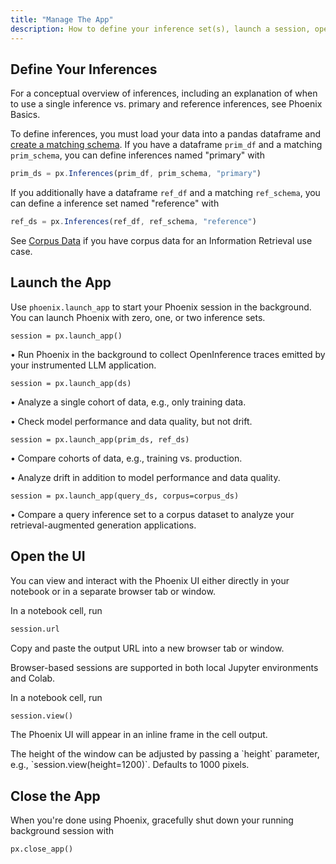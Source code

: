 ```yaml
---
title: "Manage The App"
description: How to define your inference set(s), launch a session, open the UI in your notebook or browser, and close your session when you're done
---
```


## Define Your Inferences

<Info>
For a conceptual overview of inferences, including an explanation of when to use a single inference vs. primary and reference inferences, see Phoenix Basics.

</Info>

To define inferences, you must load your data into a pandas dataframe and [create a matching schema](/phoenix/inferences/how-to-inferences/define-your-schema). If you have a dataframe `prim_df` and a matching `prim_schema`, you can define inferences named "primary" with

```javascript
prim_ds = px.Inferences(prim_df, prim_schema, "primary")
```

If you additionally have a dataframe `ref_df` and a matching `ref_schema`, you can define a inference set named "reference" with

```javascript
ref_ds = px.Inferences(ref_df, ref_schema, "reference")
```

See [Corpus Data](/phoenix/inferences/how-to-inferences/define-your-schema/corpus-data) if you have corpus data for an Information Retrieval use case.

## Launch the App

Use `phoenix.launch_app` to start your Phoenix session in the background. You can launch Phoenix with zero, one, or two inference sets.

<CardGroup>
<Card title="No Inferences" >

```
session = px.launch_app()
```

• Run Phoenix in the background to collect OpenInference traces emitted by your instrumented LLM application.

</Card>
<Card title="Single Inference Set" >

```
session = px.launch_app(ds)
```

• Analyze a single cohort of data, e.g., only training data.

• Check model performance and data quality, but not drift.

</Card>
<Card title="Primary and Reference Inference Sets" >

```
session = px.launch_app(prim_ds, ref_ds)
```

• Compare cohorts of data, e.g., training vs. production.

• Analyze drift in addition to model performance and data quality.

</Card>
<Card title="Primary and Corpus Inference Sets" >
    
```
session = px.launch_app(query_ds, corpus=corpus_ds)
```

• Compare a query inference set to a corpus dataset to analyze your retrieval-augmented generation applications.

</Card>
</CardGroup>

## Open the UI

You can view and interact with the Phoenix UI either directly in your notebook or in a separate browser tab or window.

<Tabs>
<Tab title="In the Browser">
    
In a notebook cell, run

```py
session.url
```

Copy and paste the output URL into a new browser tab or window.

<Info>
Browser-based sessions are supported in both local Jupyter environments and Colab.

</Info>

</Tab>
<Tab title="In Your Notebook">
    
In a notebook cell, run

```py
session.view()
```

The Phoenix UI will appear in an inline frame in the cell output.

<Info>
The height of the window can be adjusted by passing a `height` parameter, e.g., `session.view(height=1200)`. Defaults to 1000 pixels.

</Info>

</Tab>
</Tabs>

## Close the App

When you're done using Phoenix, gracefully shut down your running background session with

```py
px.close_app()
```


